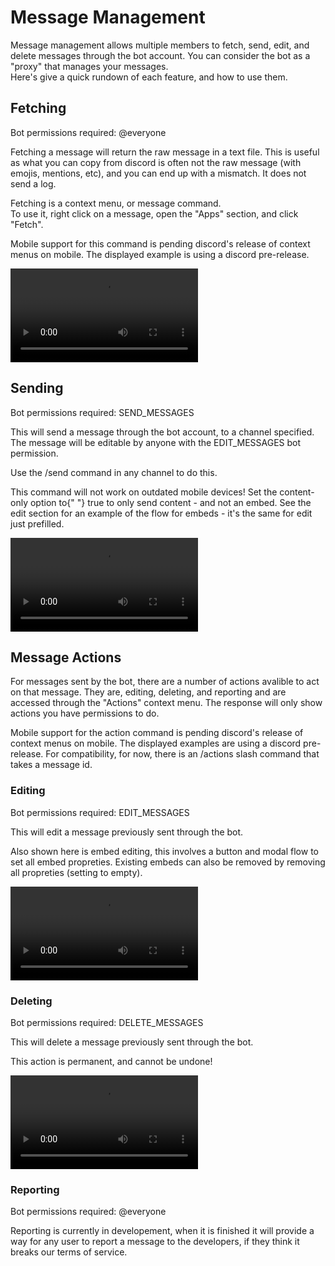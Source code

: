 
# Message Management

Message management allows multiple members to fetch, send, edit, and delete messages through the bot account. You can consider the bot as a "proxy" that manages your messages.  
Here's give a quick rundown of each feature, and how to use them.

## Fetching

Bot permissions required: <InlineCode>@everyone</InlineCode>

Fetching a message will return the raw message in a text file. This is useful as what you can copy from discord is often not the raw message (with emojis, mentions, etc), and you can end up with a mismatch.
It does not send a log.

Fetching is a context menu, or message command.  
To use it, right click on a message, open the "Apps" section, and click "Fetch".

<Hint type="warn">
  Mobile support for this command is pending discord's release of context menus
  on mobile. The displayed example is using a discord pre-release.
</Hint>

<Video
  src="/video/docs/message-management/fetch-{theme}-{platform}"
  mobileSrc={true}
  webm={false}
/>

## Sending

Bot permissions required: <InlineCode>SEND_MESSAGES</InlineCode>

This will send a message through the bot account, to a channel specified. The message will be editable by anyone with the <InlineCode>EDIT_MESSAGES</InlineCode> bot permission.

Use the <InlineCode>/send</InlineCode> command in any channel to do this.

<Hint type="warn">This command will not work on outdated mobile devices!</Hint>
<Hint type="info">
  Set the <InlineCode>content-only</InlineCode> option to{" "}
  <InlineCode>true</InlineCode> to only send content - and not an embed. See the
  edit section for an example of the flow for embeds - it's the same for edit
  just prefilled.
</Hint>

<Video
  src="/video/docs/message-management/send-{theme}-{platform}"
  mobileSrc={true}
  webm={false}
/>

## Message Actions

For messages sent by the bot, there are a number of actions avalible to act on that message.
They are, editing, deleting, and reporting and are accessed through the "Actions" context menu.
The response will only show actions you have permissions to do.

<Hint type="warn">
  Mobile support for the action command is pending discord's release of context
  menus on mobile. The displayed examples are using a discord pre-release. For
  compatibility, for now, there is an <InlineCode>/actions</InlineCode> slash command that takes a
  message id.
</Hint>

### Editing

Bot permissions required: <InlineCode>EDIT_MESSAGES</InlineCode>

This will edit a message previously sent through the bot.

<Hint type="info">
  Also shown here is embed editing, this involves a button and modal flow to set
  all embed propreties. Existing embeds can also be removed by removing all
  propreties (setting to empty).
</Hint>

<Video
  src="/video/docs/message-management/edit-{theme}-{platform}"
  mobileSrc={true}
  webm={false}
/>

### Deleting

Bot permissions required: <InlineCode>DELETE_MESSAGES</InlineCode>

This will delete a message previously sent through the bot.

<Hint type="warn">This action is permanent, and cannot be undone!</Hint>

<Video
  src="/video/docs/message-management/delete-{theme}-{platform}"
  mobileSrc={true}
  webm={false}
/>

### Reporting

Bot permissions required: <InlineCode>@everyone</InlineCode>

Reporting is currently in developement, when it is finished it will provide a way
for any user to report a message to the developers, if they think it breaks our terms of service.
